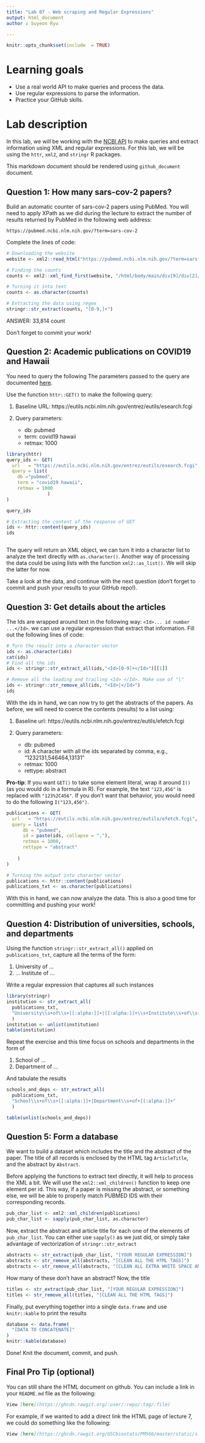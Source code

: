 ```yaml
---
title: "Lab 07 - Web scraping and Regular Expressions"
output: html_document
author : Suyeon Ryu

---
```


```r
knitr::opts_chunk$set(include  = TRUE)
```


# Learning goals

- Use a real world API to make queries and process the data.
- Use regular expressions to parse the information.
- Practice your GitHub skills.

# Lab description

In this lab, we will be working with the [NCBI API](https://www.ncbi.nlm.nih.gov/home/develop/api/)
to make queries and extract information using XML and regular expressions. For this lab, we will
be using the `httr`, `xml2`, and `stringr` R packages.

This markdown document should be rendered using `github_document` document.

## Question 1: How many sars-cov-2 papers?

Build an automatic counter of sars-cov-2 papers using PubMed. You will need to apply XPath as we did during the lecture to extract the number of results returned by PubMed in the following web address:

```
https://pubmed.ncbi.nlm.nih.gov/?term=sars-cov-2
```

Complete the lines of code:

```r
# Downloading the website
website <- xml2::read_html("https://pubmed.ncbi.nlm.nih.gov/?term=sars-cov-2")

# Finding the counts
counts <- xml2::xml_find_first(website, "/html/body/main/div[9]/div[2]/div[2]/div[1]/span")

# Turning it into text
counts <- as.character(counts)

# Extracting the data using regex
stringr::str_extract(counts, "[0-9,]+")
```

ANSWER: 33,814 count


Don't forget to commit your work!

## Question 2: Academic publications on COVID19 and Hawaii

You need to query the following
The parameters passed to the query are documented [here](https://www.ncbi.nlm.nih.gov/books/NBK25499/).

Use the function `httr::GET()` to make the following query:

1. Baseline URL: https://eutils.ncbi.nlm.nih.gov/entrez/eutils/esearch.fcgi

2. Query parameters:

    - db: pubmed
    - term: covid19 hawaii
    - retmax: 1000


```r
library(httr)
query_ids <- GET(
  url   = "https://eutils.ncbi.nlm.nih.gov/entrez/eutils/esearch.fcgi",
  query = list(
    db ="pubmed",
    term = "covid19 hawaii",
    retmax = 1000
               )
)

query_ids

# Extracting the content of the response of GET
ids <- httr::content(query_ids)
ids



```

The query will return an XML object, we can turn it into a character list to
analyze the text directly with `as.character()`. Another way of processing the
data could be using lists with the function `xml2::as_list()`. We will skip the
latter for now.

Take a look at the data, and continue with the next question (don't forget to 
commit and push your results to your GitHub repo!).

## Question 3: Get details about the articles

The Ids are wrapped around text in the following way: `<Id>... id number ...</Id>`.
we can use a regular expression that extract that information. Fill out the
following lines of code:

```r
# Turn the result into a character vector
ids <- as.character(ids)
cat(ids)
# Find all the ids 
ids <- stringr::str_extract_all(ids,"<Id>[0-9]+</Id>")[[1]]

# Remove all the leading and trailing <Id> </Id>. Make use of "|"
ids <- stringr::str_remove_all(ids, "<Id>|</Id>")
ids
```

With the ids in hand, we can now try to get the abstracts of the papers. As
before, we will need to coerce the contents (results) to a list using:

1. Baseline url: https://eutils.ncbi.nlm.nih.gov/entrez/eutils/efetch.fcgi

2. Query parameters:
    - db: pubmed
    - id: A character with all the ids separated by comma, e.g., "1232131,546464,13131"
    - retmax: 1000
    - rettype: abstract
    
**Pro-tip**: If you want `GET()` to take some element literal, wrap it around `I()` (as you would do in a formula in R). For example, the text `"123,456"` is replaced with `"123%2C456"`. If you don't want that behavior, you would need to do the following `I("123,456")`.
    
```r
publications <- GET(
  url   = "https://eutils.ncbi.nlm.nih.gov/entrez/eutils/efetch.fcgi",
  query = list(
      db = "pubmed",
      id = paste(ids, collapse = ","),
      retmax = 1000,
      rettype = "abstract"
    
    )
)

# Turning the output into character vector
publications <- httr::content(publications)
publications_txt <- as.character(publications)
```

With this in hand, we can now analyze the data. This is also a good time for committing and pushing your work!

## Question 4: Distribution of universities, schools, and departments

Using the function `stringr::str_extract_all()` applied on `publications_txt`, capture all the terms of the form:

1.    University of ...
2.    ... Institute of ...

Write a regular expression that captures all such instances

```r
library(stringr)
institution <- str_extract_all(
  publications_txt,
  "University\\s+of\\s+[[:alpha:]]+|[[:alpha:]]+\\s+Institute\\s+of\\s+[[:alpha:]]+"
  ) 
institution <- unlist(institution)
table(institution)
```

Repeat the exercise and this time focus on schools and departments in the form of

1.    School of ...
2.    Department of ...

And tabulate the results

```r
schools_and_deps <- str_extract_all(
  publications_txt,
  "School\\s+of\\s+[[:alpha:]]+|Department\\s+of+[[:alpha:]]+"
  ) 

table(unlist(schools_and_deps))
```

## Question 5: Form a database

We want to build a dataset which includes the title and the abstract of the
paper. The title of all records is enclosed by the HTML tag `ArticleTitle`, and
the abstract by `Abstract`. 

Before applying the functions to extract text directly, it will help to process
the XML a bit. We will use the `xml2::xml_children()` function to keep one element
per id. This way, if a paper is missing the abstract, or something else, we will be able to properly match PUBMED IDS with their corresponding records.


```r
pub_char_list <- xml2::xml_children(publications)
pub_char_list <- sapply(pub_char_list, as.character)
```

Now, extract the abstract and article title for each one of the elements of
`pub_char_list`. You can either use `sapply()` as we just did, or simply
take advantage of vectorization of `stringr::str_extract`

```r
abstracts <- str_extract(pub_char_list, "[YOUR REGULAR EXPRESSION]")
abstracts <- str_remove_all(abstracts, "[CLEAN ALL THE HTML TAGS]")
abstracts <- str_remove_all(abstracts, "[CLEAN ALL EXTRA WHITE SPACE AND NEW LINES]")
```

How many of these don't have an abstract? Now, the title

```r
titles <- str_extract(pub_char_list, "[YOUR REGULAR EXPRESSION]")
titles <- str_remove_all(titles, "[CLEAN ALL THE HTML TAGS]")
```

Finally, put everything together into a single `data.frame` and use
`knitr::kable` to print the results

```r
database <- data.frame(
  "[DATA TO CONCATENATE]"
)
knitr::kable(database)
```

Done! Knit the document, commit, and push.

## Final Pro Tip (optional)

You can still share the HTML document on github. You can include a link in your `README.md` file as the following:

```md
View [here](https://ghcdn.rawgit.org/:user/:repo/:tag/:file)
```

For example, if we wanted to add a direct link the HTML page of lecture 7, we could do something like the following:

```md
View [here](https://ghcdn.rawgit.org/USCbiostats/PM566/master/static/slides/07-apis-regex/slides.html)
```


